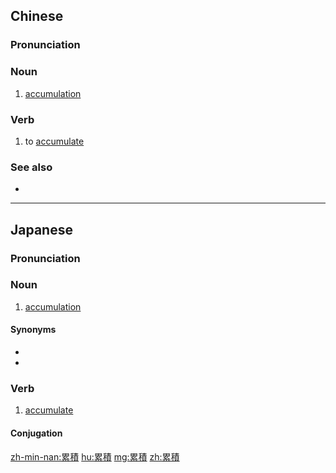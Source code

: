 {{also|累积}}
==Chinese==
{{zh-forms|s=累积}}

===Pronunciation===
{{zh-pron
|m=lěijī
|c=leoi5 zik1,leoi6 zik1
|h=pfs=lûi-chit
|mn=lúi-chek/lūi-chek/lūi-che̍k
|cat=n,v
}}

===Noun===
{{zh-noun}}

# [[accumulation]]

===Verb===
{{zh-verb}}

# to [[accumulate]]

===See also===
* {{zh-l|積累}}

----

==Japanese==
{{ja-kanjitab|るい|せき|yomi=o}}

===Pronunciation===
{{ja-pron|るいせき|y=o}}

===Noun===
{{ja-noun|るいせき|tr=both}}

# [[accumulation]]

====Synonyms====
* {{ja-r|積み重なる|つみかさなる}}
* {{ja-r|集積|しゅうせき}}

===Verb===
{{ja-verb-suru|るいせき|tr=both}}

#[[accumulate]]

====Conjugation====
{{ja-suru|るいせき}}

[[zh-min-nan:累積]]
[[hu:累積]]
[[mg:累積]]
[[zh:累積]]